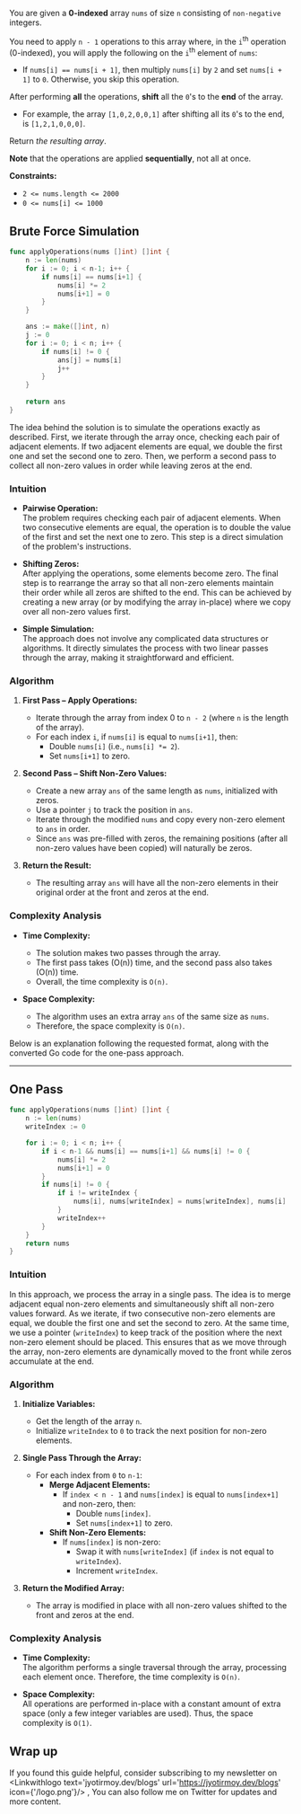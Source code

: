 
You are given a **0-indexed** array `nums` of size `n` consisting of `non-negative` integers.

You need to apply `n - 1` operations to this array where, in the `i`<sup>th</sup> operation (0-indexed), you will apply the following on the `i`<sup>th</sup> element of `nums`:

- If `nums[i] == nums[i + 1]`, then multiply `nums[i]` by `2` and set `nums[i + 1]` to `0`. Otherwise, you skip this operation.

After performing **all** the operations, **shift** all the `0`'s to the **end** of the array.

- For example, the array `[1,0,2,0,0,1]` after shifting all its `0`'s to the end, is `[1,2,1,0,0,0]`.

Return *the resulting array*.

**Note** that the operations are applied **sequentially**, not all at once.

**Constraints:**

- `2 <= nums.length <= 2000`
- `0 <= nums[i] <= 1000`

## Brute Force Simulation

```go
func applyOperations(nums []int) []int {
    n := len(nums)
    for i := 0; i < n-1; i++ {
        if nums[i] == nums[i+1] {
            nums[i] *= 2
            nums[i+1] = 0
        }
    }

    ans := make([]int, n)
    j := 0
    for i := 0; i < n; i++ {
        if nums[i] != 0 {
            ans[j] = nums[i]
            j++
        }
    }
    
    return ans
}
```

<Complex t='n' s='n'/>

The idea behind the solution is to simulate the operations exactly as described. First, we iterate through the array once, checking each pair of adjacent elements. If two adjacent elements are equal, we double the first one and set the second one to zero. Then, we perform a second pass to collect all non-zero values in order while leaving zeros at the end.

### Intuition

- **Pairwise Operation:**  
  The problem requires checking each pair of adjacent elements. When two consecutive elements are equal, the operation is to double the value of the first and set the next one to zero. This step is a direct simulation of the problem's instructions.

- **Shifting Zeros:**  
  After applying the operations, some elements become zero. The final step is to rearrange the array so that all non-zero elements maintain their order while all zeros are shifted to the end. This can be achieved by creating a new array (or by modifying the array in-place) where we copy over all non-zero values first.

- **Simple Simulation:**  
  The approach does not involve any complicated data structures or algorithms. It directly simulates the process with two linear passes through the array, making it straightforward and efficient.

### Algorithm

1. **First Pass – Apply Operations:**  
   - Iterate through the array from index 0 to `n - 2` (where `n` is the length of the array).
   - For each index `i`, if `nums[i]` is equal to `nums[i+1]`, then:
     - Double `nums[i]` (i.e., `nums[i] *= 2`).
     - Set `nums[i+1]` to zero.
     
2. **Second Pass – Shift Non-Zero Values:**  
   - Create a new array `ans` of the same length as `nums`, initialized with zeros.
   - Use a pointer `j` to track the position in `ans`.
   - Iterate through the modified `nums` and copy every non-zero element to `ans` in order.
   - Since `ans` was pre-filled with zeros, the remaining positions (after all non-zero values have been copied) will naturally be zeros.

3. **Return the Result:**  
   - The resulting array `ans` will have all the non-zero elements in their original order at the front and zeros at the end.

### Complexity Analysis

- **Time Complexity:**  
  - The solution makes two passes through the array.  
  - The first pass takes \(O(n)\) time, and the second pass also takes \(O(n)\) time.  
  - Overall, the time complexity is `O(n)`.

- **Space Complexity:**  
  - The algorithm uses an extra array `ans` of the same size as `nums`.  
  - Therefore, the space complexity is `O(n)`.

Below is an explanation following the requested format, along with the converted Go code for the one-pass approach.

---

## One Pass

```go
func applyOperations(nums []int) []int {
    n := len(nums)
    writeIndex := 0

    for i := 0; i < n; i++ {
        if i < n-1 && nums[i] == nums[i+1] && nums[i] != 0 {
            nums[i] *= 2
            nums[i+1] = 0
        }
        if nums[i] != 0 {
            if i != writeIndex {
                nums[i], nums[writeIndex] = nums[writeIndex], nums[i]
            }
            writeIndex++
        }
    }
    return nums
}
```

<Complex t='n' s='1'/>

### Intuition

In this approach, we process the array in a single pass. The idea is to merge adjacent equal non-zero elements and simultaneously shift all non-zero values forward. As we iterate, if two consecutive non-zero elements are equal, we double the first one and set the second to zero. At the same time, we use a pointer (`writeIndex`) to keep track of the position where the next non-zero element should be placed. This ensures that as we move through the array, non-zero elements are dynamically moved to the front while zeros accumulate at the end.

### Algorithm

1. **Initialize Variables:**
   - Get the length of the array `n`.
   - Initialize `writeIndex` to `0` to track the next position for non-zero elements.

2. **Single Pass Through the Array:**
   - For each index from `0` to `n-1`:
     - **Merge Adjacent Elements:**
       - If `index < n - 1` and `nums[index]` is equal to `nums[index+1]` and non-zero, then:
         - Double `nums[index]`.
         - Set `nums[index+1]` to zero.
     - **Shift Non-Zero Elements:**
       - If `nums[index]` is non-zero:
         - Swap it with `nums[writeIndex]` (if `index` is not equal to `writeIndex`).
         - Increment `writeIndex`.

3. **Return the Modified Array:**
   - The array is modified in place with all non-zero values shifted to the front and zeros at the end.

### Complexity Analysis

- **Time Complexity:**  
  The algorithm performs a single traversal through the array, processing each element once. Therefore, the time complexity is `O(n)`.

- **Space Complexity:**  
  All operations are performed in-place with a constant amount of extra space (only a few integer variables are used). Thus, the space complexity is `O(1)`.


## Wrap up

If you found this guide helpful, consider subscribing to my newsletter on <Linkwithlogo text='jyotirmoy.dev/blogs' url='https://jyotirmoy.dev/blogs' icon={'/logo.png'}/> ,  You can also follow me on Twitter <Linkwithlogo text='jyotirmoydotdev' url='https://x.com/jyotirmoydotdev' icon={{icon:FaXTwitter}}/> for updates and more content.
